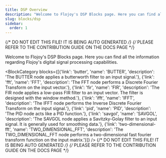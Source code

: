 ```yaml
---
title: DSP Overview
description: "Welcome to Flojoy's DSP Blocks page. Here you can find all the information regarding Flojoy's digital signal processing capabilities."
slug: blocks/dsp
sidebar:
  order: 1
---
```


{/* DO NOT EDIT THIS FILE! IT IS BEING AUTO GENERATED */}
{/* PLEASE REFER TO THE CONTRIBUTION GUIDE ON THE DOCS PAGE */}


Welcome to Flojoy's DSP Blocks page. Here you can find all the information regarding Flojoy's digital signal processing capabilities.

<BlockCategory blocks={[{'link': 'butter', 'name': 'BUTTER', 'description': 'The BUTTER node applies a butterworth filter to an input signal.'}, {'link': 'fft', 'name': 'FFT', 'description': 'The FFT node performs a Discrete Fourier Transform on the input vector.'}, {'link': 'fir', 'name': 'FIR', 'description': 'The FIR node applies a low-pass FIR filter to an input vector. The filter is designed with the window method.'}, {'link': 'ifft', 'name': 'IFFT', 'description': 'The IFFT node performs the Inverse Discrete Fourier Transform on the input signal.'}, {'link': 'pid', 'name': 'PID', 'description': 'The PID node acts like a PID function.'}, {'link': 'savgol', 'name': 'SAVGOL', 'description': 'The SAVGOL node applies a Savitzky-Golay filter to an input signal. It is generally used for smoothing data.'}, {'link': 'two-dimensional-fft', 'name': 'TWO_DIMENSIONAL_FFT', 'description': 'The TWO_DIMENSIONAL_FFT node performs a two-dimensional fast fourier transform function on the input matrix.'}]} />
{/* DO NOT EDIT THIS FILE! IT IS BEING AUTO GENERATED */}
{/* PLEASE REFER TO THE CONTRIBUTION GUIDE ON THE DOCS PAGE */}
